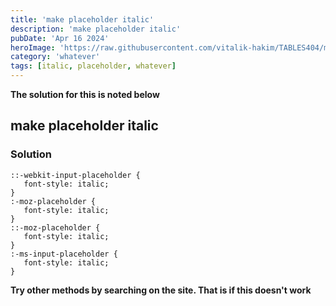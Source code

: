 ```yaml
---
title: 'make placeholder italic'
description: 'make placeholder italic'
pubDate: 'Apr 16 2024'
heroImage: 'https://raw.githubusercontent.com/vitalik-hakim/TABLES404/main/error_b/misc.png'
category: 'whatever'
tags: [italic, placeholder, whatever]
---
```


**The solution for this is noted below**

## make placeholder italic

### Solution

```whatever
::-webkit-input-placeholder {
   font-style: italic;
}
:-moz-placeholder {
   font-style: italic;
}
::-moz-placeholder {
   font-style: italic;
}
:-ms-input-placeholder {
   font-style: italic;
}
```

**Try other methods by searching on the site. That is if this doesn't work**
